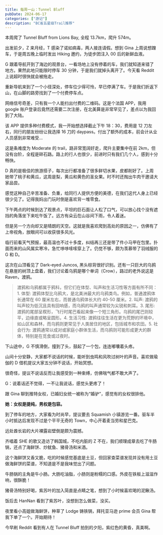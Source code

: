 ```yaml
---
title: 每周一山：Tunnel Bluff
pubDate: 2024-06-17
categories: ["游记"]
description: "BC省五星级Trail推荐"
---
```



本周爬了 Tunnel Bluff from Lions Bay, 全程 13.7km，爬升 574m。

<ImageComponent
  src="https://pub-a55ec74b764445bf87cc8622864a75d4.r2.dev/alltrailstunnelbluff.jpg"
  alt="AllTrails 路程图"
/>

出发前夕，Z 来月经，T 感染了诺如病毒，两人接连请假。想到 Gina 上周说想蹭车，于是周五晚上临时发出 Hiking 邀约，为徒步团注入 00 后的新鲜血液。

G 跟着导航开到了海边的观景台，一看场地上没有停着的车，我们就知道来错了地方。果然此地只能限时停车 30 分钟，于是我们就掉头离开了。今天看 Reddit 上说超时很快就会被拖走。

重新导航来到了一个小径深处，停车位少得可怜，早已停满了车。于是我们折返下山，在山脚的路旁找到了一个付费停车点。

网络信号奇差，只有我一个人能扫出付费的二维码。这是个法国 APP，我用 google 账户登录后竟然还需要二次注册，在北美算是非常罕见了，差点以为我回到了大陆。

该 APP 提供多种付费模式，我一开始想选择截止下午 18：30，费用是 12 刀左右，同行的朋友纷纷让我选择 16 刀的 daypass。付出了额外的成本，前会计从业人员感到非常难受...

这是条难度为 Moderate 的 trail，路非常宽阔好走，爬升主要集中在前 2km，但没有台阶，全程是碎石路。路上的行人也很少，前进时只有我们几个人，感到十分畅快。

<ImageComponent
  src="https://pub-a55ec74b764445bf87cc8622864a75d4.r2.dev/woods.jpg"
  alt="开阔小道"
/>

D 真的是极佳的旅游搭子，每次出行都准备了很多鲜切水果，皮都削好了。上周她带了桃子和黄瓜，这周是梨，黄瓜和黄色的圣女果。时不时还掏出牛肉干邀请大家品尝。

感觉这种自己辛苦准备、负重，给同行人提供方便的美德，在我们这代人身上已经很少见了。记得我妈出门玩时倒是喜欢背一堆零食。

下午两点的时候到达了观景点，平坦的巨石面让人松了口气，可以放心找个没有遮挡的角落坐下来吃午饭了。远方有朵云在山谷间下雨，令人着迷。

<ImageComponent
  src="https://pub-a55ec74b764445bf87cc8622864a75d4.r2.dev/rainycloud.jpg"
  alt="下雨的云"
/>

但是另一个方向却又是晴朗的天空。这就是我喜欢爬到高处的原因之一，仿佛有了上帝视角，放眼间可以收获很多风光。

<ImageComponent
  src="https://pub-a55ec74b764445bf87cc8622864a75d4.r2.dev/tunnelbluff.jpg"
  alt="晴朗的天空"
/>

临行前看天气预报，最高温也不过十多度，纠结再三还是带了件小马甲在包里。扑面而来的山风属实寒冷，急忙哆哆嗦嗦穿上了。仍觉不够，颇为羡慕带了羽绒服的 G 和 D。

这次在山顶看见了 Dark-eyed Juncos, 黑头棕背很好识别。还有一只巨大的乌鸦在悬崖的树顶上盘着，我们讨论着乌鸦是哪个单词（Crow），路过的老外说这是 Raven，渡鸦。

> 渡鸦和乌鸦都属于鸦科，但它们在体型、叫声和生活习性等方面有所不同：1. 体型: 渡鸦体型比乌鸦大，是北美洲最大的乌鸦类鸟。例如，普通渡鸦体长通常在 60 厘米左右，而普通乌鸦体长大约 40-50 厘米。2. 叫声: 渡鸦的叫声较为低沉且具有回响感，而乌鸦的叫声通常较为尖锐和刺耳。3. 尾形: 渡鸦的尾部呈楔形，飞行时尾巴看起来像一个短三角形。乌鸦的尾巴则较平，边缘直或略呈圆形。4. 生活习性: 渡鸦往往生活在更为荒野的环境中，如山区和森林，而乌鸦则更常见于人类居住的地区，包括城市和农田。5. 社会行为: 渡鸦通常以成对或家庭小群体生活，而乌鸦则可能形成更大的群体，特别是在觅食或过夜时。

下山途中，G 不慎滑倒，撞到了头，鼓起了一个包，连连嘟囔着头疼。

山间十分安静，大家都不说话的时候，能听到虫鸣和风吹过树叶的声音。喜欢做瑜伽的 D 借机提议大家五分钟不说话，开始冥想。

很奇怪，提议不说话反而让我感受到一种束缚，仿佛喘气都不敢大声了。

G：说着话还不觉得，一不让我说话，感觉头更疼了！

跟 Gina 聊到推特女权，已婚妇女统一被称为“婚驴”，感觉有的女权很排他。

**她：女权是提纯，男权是包容。**

到了停车的地方，大家看为时尚早，提议要去 Squamish 小镇游览一番。驱车半小时抵达后发现不过是个平平无奇的 Town，中心开着麦当劳和星巴克。

远处酋长岩的大片裸露岩壁倒是颇为震撼。

齐唱着 SHE 的歌又造访了韩国城，不吃内脏的 Z 不在，我们顺理成章去吃了牛肠锅，还点了海鲜饼、炒鱿鱼、猪骨汤和米酒。

<ImageComponent
  src="https://pub-a55ec74b764445bf87cc8622864a75d4.r2.dev/cypressdinner.jpg"
  alt="晚餐"
/>

这个海鲜饼又香又脆，吃的时候感觉基底是土豆，但回家查菜谱发现并没有用土豆做海鲜饼的菜谱，不知道是不是我味觉出了问题。

牛肠锅的主角是牛小肠。大肠吃油脂，小肠则是粉糯的口感。外皮在铁板上滋滋作响，很酥脆！

猪骨汤特别好喝，紫苏叶的加入简直是点睛之笔，想到了小时候喜欢喝的泥鳅汤。

饭后去 HanNan 看到了紫苏叶，没想到怎么做菜，没买。

夜里看小高姐做海鲜饼，种草了 Lodge 铸铁锅，拜托亚马逊 prime 会员 Gina 帮我下单了一个。开始期待！

今早刷 Reddit 看到有人在 Tunnel Bluff 拍到的夕阳，紫红色的黄昏，真美啊。

<ImageComponent
  src="https://pub-a55ec74b764445bf87cc8622864a75d4.r2.dev/sunset.jpg"
  alt="夕阳"
/>
